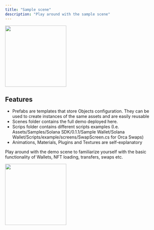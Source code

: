 ```yaml
---
title: "Sample scene"
description: "Play around with the sample scene"
---
```


<img height="200" src="/images/sample_scene.png" />

## Features

- Prefabs are templates that store Objects configuration. They can be used to create instances of the same assets and are easily reusable 
- Scenes folder contains the full demo deployed here.
- Scrips folder contains different scripts examples (I.e. Assets/Samples/Solana SDK/0.1.1/Sample Wallet/Solana Wallet/Scripts/example/screens/SwapScreen.cs for Orca Swaps) 
- Animations, Materials, Plugins and Textures are self-explanatory

Play around with the demo scene to familiarize yourself with the basic functionality of  Wallets, NFT loading, transfers, swaps etc.

<img height="200" src="/images/demo.webp" />
